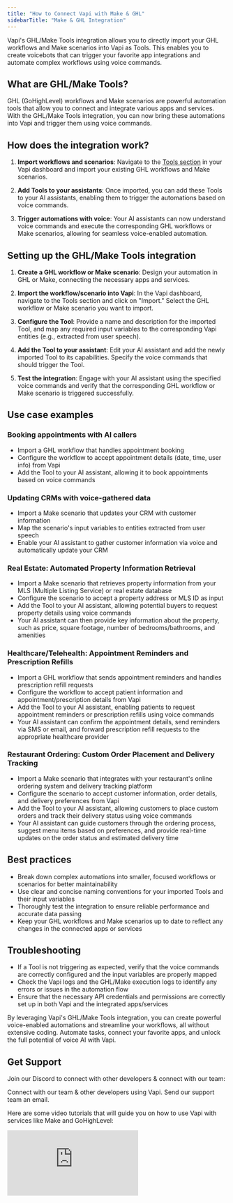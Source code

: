 ```yaml
---
title: "How to Connect Vapi with Make & GHL"
sidebarTitle: "Make & GHL Integration"
---
```


Vapi's GHL/Make Tools integration allows you to directly import your GHL workflows and Make scenarios into Vapi as Tools. This enables you to create voicebots that can trigger your favorite app integrations and automate complex workflows using voice commands.

## What are GHL/Make Tools?

GHL (GoHighLevel) workflows and Make scenarios are powerful automation tools that allow you to connect and integrate various apps and services. With the GHL/Make Tools integration, you can now bring these automations into Vapi and trigger them using voice commands.

## How does the integration work?

1. **Import workflows and scenarios**: Navigate to the [Tools section](https://dashboard.vapi.ai/tools) in your Vapi dashboard and import your existing GHL workflows and Make scenarios.

2. **Add Tools to your assistants**: Once imported, you can add these Tools to your AI assistants, enabling them to trigger the automations based on voice commands.

3. **Trigger automations with voice**: Your AI assistants can now understand voice commands and execute the corresponding GHL workflows or Make scenarios, allowing for seamless voice-enabled automation.

## Setting up the GHL/Make Tools integration

1. **Create a GHL workflow or Make scenario**: Design your automation in GHL or Make, connecting the necessary apps and services.

2. **Import the workflow/scenario into Vapi**: In the Vapi dashboard, navigate to the Tools section and click on "Import." Select the GHL workflow or Make scenario you want to import.

3. **Configure the Tool**: Provide a name and description for the imported Tool, and map any required input variables to the corresponding Vapi entities (e.g., extracted from user speech).

4. **Add the Tool to your assistant**: Edit your AI assistant and add the newly imported Tool to its capabilities. Specify the voice commands that should trigger the Tool.

5. **Test the integration**: Engage with your AI assistant using the specified voice commands and verify that the corresponding GHL workflow or Make scenario is triggered successfully.

## Use case examples

### Booking appointments with AI callers

- Import a GHL workflow that handles appointment booking
- Configure the workflow to accept appointment details (date, time, user info) from Vapi
- Add the Tool to your AI assistant, allowing it to book appointments based on voice commands

### Updating CRMs with voice-gathered data

- Import a Make scenario that updates your CRM with customer information
- Map the scenario's input variables to entities extracted from user speech
- Enable your AI assistant to gather customer information via voice and automatically update your CRM

### Real Estate: Automated Property Information Retrieval

- Import a Make scenario that retrieves property information from your MLS (Multiple Listing Service) or real estate database
- Configure the scenario to accept a property address or MLS ID as input
- Add the Tool to your AI assistant, allowing potential buyers to request property details using voice commands
- Your AI assistant can then provide key information about the property, such as price, square footage, number of bedrooms/bathrooms, and amenities

### Healthcare/Telehealth: Appointment Reminders and Prescription Refills

- Import a GHL workflow that sends appointment reminders and handles prescription refill requests
- Configure the workflow to accept patient information and appointment/prescription details from Vapi
- Add the Tool to your AI assistant, enabling patients to request appointment reminders or prescription refills using voice commands
- Your AI assistant can confirm the appointment details, send reminders via SMS or email, and forward prescription refill requests to the appropriate healthcare provider

### Restaurant Ordering: Custom Order Placement and Delivery Tracking

- Import a Make scenario that integrates with your restaurant's online ordering system and delivery tracking platform
- Configure the scenario to accept customer information, order details, and delivery preferences from Vapi
- Add the Tool to your AI assistant, allowing customers to place custom orders and track their delivery status using voice commands
- Your AI assistant can guide customers through the ordering process, suggest menu items based on preferences, and provide real-time updates on the order status and estimated delivery time

## Best practices

- Break down complex automations into smaller, focused workflows or scenarios for better maintainability
- Use clear and concise naming conventions for your imported Tools and their input variables
- Thoroughly test the integration to ensure reliable performance and accurate data passing
- Keep your GHL workflows and Make scenarios up to date to reflect any changes in the connected apps or services

## Troubleshooting

- If a Tool is not triggering as expected, verify that the voice commands are correctly configured and the input variables are properly mapped
- Check the Vapi logs and the GHL/Make execution logs to identify any errors or issues in the automation flow
- Ensure that the necessary API credentials and permissions are correctly set up in both Vapi and the integrated apps/services

By leveraging Vapi's GHL/Make Tools integration, you can create powerful voice-enabled automations and streamline your workflows, all without extensive coding. Automate tasks, connect your favorite apps, and unlock the full potential of voice AI with Vapi.

## Get Support

Join our Discord to connect with other developers & connect with our team:

<CardGroup cols={2}>
  <Card
    title="Join Our Discord"
    icon="discord"
    iconType="solid"
    color="#5A65EA"
    href="https://discord.gg/pUFNcf2WmH"
  >
    Connect with our team & other developers using Vapi.
  </Card>
  <Card
    title="Email Support"
    icon="mailbox"
    iconType="solid"
    color="#7a7f85"
    href="mailto:support@vapi.ai"
  >
    Send our support team an email.
  </Card>
</CardGroup>

Here are some video tutorials that will guide you on how to use Vapi with services like Make and GoHighLevel:

<div class="video-grid">
  <iframe
    src="https://www.youtube.com/embed/PVP1P2nak4M?si=vGGAMZVI3Fzzik9X"
    title="YouTube video player"
    frameborder="0"
    allow="accelerometer; autoplay; clipboard-write; encrypted-media; gyroscope; picture-in-picture; web-share"
    referrerpolicy="strict-origin-when-cross-origin"
    allowfullscreen
  />
  <iframe
    src="https://www.youtube.com/embed/3LSXJECXpkc?si=hhWsXZeFYC6wM-cq"
    title="YouTube video player"
    frameborder="0"
    allow="accelerometer; autoplay; clipboard-write; encrypted-media; gyroscope; picture-in-picture; web-share"
    referrerpolicy="strict-origin-when-cross-origin"
    allowfullscreen
  />
</div>
